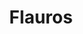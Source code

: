 ---
title: "Flauros"
slug: "flauros"
arcana: "Devil"

image: "./Flauros.jpg"

phys: ""
gun: ""
fire: "null"
ice: "weak"
elec: ""
wind: "resist"
psy: ""
nuke: "resist"
bless: ""
curse: ""
---